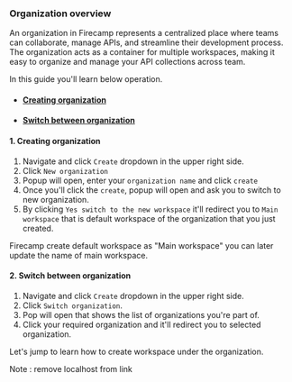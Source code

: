 
### Organization overview 

An organization in Firecamp represents a centralized place where teams can collaborate, manage APIs, and streamline their development process. The organization acts as a container for multiple workspaces, making it easy to organize and manage your API collections across team.

In this guide you'll learn below operation. 
- #### [Creating organization](/docs/collaboration/creating-organization#1-creating-organization-1)
- #### [Switch between organization](/collaboration/creating-organization#2-how-to-switch-between-organization)


 #### 1. Creating organization

1. Navigate and click ` Create ` dropdown in the upper right side. 
2. Click `New organization`
3. Popup will open, enter your `organization name` and click `create`
4. Once you'll click the `create`, popup will open and ask you to switch to new organization. 
5. By clicking `Yes switch to the new workspace` it'll redirect you to `Main workspace` that is default workspace of the organization that you just created.

<Callout type="info">
Firecamp create default workspace as "Main workspace" you can later update the name of main workspace.
</Callout>

#### 2. Switch between organization 

1. Navigate and click ` Create ` dropdown in the upper right side. 
2. Click `Switch organization`. 
3. Pop will open that shows the list of organizations you're part of. 
4. Click your required organization and it'll redirect you to selected organization.


Let's jump to learn how to create workspace under the organization. 

Note : remove localhost from link